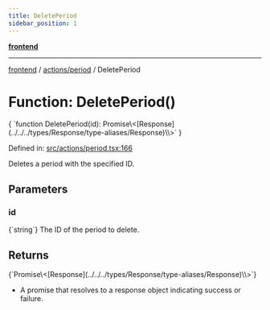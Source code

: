 ```yaml
---
title: DeletePeriod
sidebar_position: 1
---
```



[**frontend**](../../..)

***

[frontend](../../..) / [actions/period](..) / DeletePeriod

# Function: DeletePeriod()

<CodeBlock language="ts">
{ `function DeletePeriod(id): Promise\<[Response](../../../types/Response/type-aliases/Response)\<void\>\>` }
</CodeBlock>

Defined in: [src/actions/period.tsx:166](https://github.com/svsticky/CommitteeClash/blob/f974faa16c13593c1cc0eea50bf89b045abdabb5/frontend/src/actions/period.tsx#L166)

Deletes a period with the specified ID.

## Parameters

### id
<CodeBlock language="ts">
{`string`}
</CodeBlock>
The ID of the period to delete.

## Returns
<CodeBlock language="ts">
{`Promise\<[Response](../../../types/Response/type-aliases/Response)\<void\>\>`}
</CodeBlock>

- A promise that resolves to a response object indicating success or failure.
